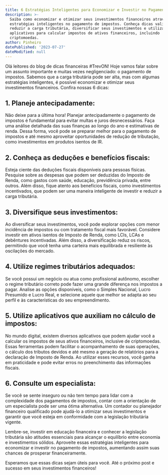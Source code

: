 ```yaml
---
title: 6 Estratégias Inteligentes para Economizar e Investir no Pagamento de Impostos
description: >-
  Saiba como economizar e otimizar seus investimentos financeiros através de
  estratégias inteligentes no pagamento de impostos. Conheça dicas valiosas para
  reduzir a carga tributária, diversificar seus investimentos e utilizar
  aplicativos para calcular impostos de ativos financeiros, incluindo
  criptomoedas.
author: Pinheiro
datePublished: '2023-07-27'
dateModified: null
---
```


Olá leitores do blog de dicas financeiras #TrevON! Hoje vamos falar sobre um assunto importante e muitas vezes negligenciado: o pagamento de impostos. Sabemos que a carga tributária pode ser alta, mas com algumas estratégias inteligentes, é possível economizar e otimizar seus investimentos financeiros. Confira nossas 6 dicas:

## 1. Planeje antecipadamente:

Não deixe para a última hora! Planejar antecipadamente o pagamento de impostos é fundamental para evitar multas e juros desnecessários. Faça uma análise detalhada das suas finanças ao longo do ano e estimativas de renda. Dessa forma, você pode se preparar melhor para o pagamento de impostos e até mesmo aproveitar oportunidades de redução de tributação, como investimentos em produtos isentos de IR.

## 2. Conheça as deduções e benefícios fiscais:

Esteja ciente das deduções fiscais disponíveis para pessoas físicas. Pesquise sobre as despesas que podem ser deduzidas do Imposto de Renda, como gastos com saúde, educação, previdência privada, entre outros. Além disso, fique atento aos benefícios fiscais, como investimentos incentivados, que podem ser uma maneira inteligente de investir e reduzir a carga tributária.

## 3. Diversifique seus investimentos:

Ao diversificar seus investimentos, você pode explorar opções com menor incidência de impostos ou com tratamento fiscal mais favorável. Considere investir em ativos isentos de Imposto de Renda, como LCIs, LCAs e debêntures incentivadas. Além disso, a diversificação reduz os riscos, permitindo que você tenha uma carteira mais equilibrada e resiliente às oscilações do mercado.

## 4. Utilize regimes tributários adequados:

Se você possui um negócio ou atua como profissional autônomo, escolher o regime tributário correto pode fazer uma grande diferença nos impostos a pagar. Analise as opções disponíveis, como o Simples Nacional, Lucro Presumido e Lucro Real, e selecione aquele que melhor se adapta ao seu perfil e às características do seu empreendimento.

## 5. Utilize aplicativos que auxiliam no cálculo de impostos:

No mundo digital, existem diversos aplicativos que podem ajudar você a calcular os impostos de seus ativos financeiros, inclusive de criptomoedas. Essas ferramentas podem facilitar o acompanhamento de suas operações, o cálculo dos tributos devidos e até mesmo a geração de relatórios para a declaração de Imposto de Renda. Ao utilizar esses recursos, você ganha em praticidade e pode evitar erros no preenchimento das informações fiscais.

## 6. Consulte um especialista:

Se você se sente inseguro ou não tem tempo para lidar com a complexidade dos pagamentos de impostos, contar com a orientação de um especialista pode ser uma ótima alternativa. Um contador ou planejador financeiro qualificado pode ajudá-lo a otimizar seus investimentos e garantir que você esteja em conformidade com a legislação tributária vigente.

Lembre-se, investir em educação financeira e conhecer a legislação tributária são atitudes essenciais para alcançar o equilíbrio entre economia e investimentos sólidos. Aproveite essas estratégias inteligentes para economizar e investir no pagamento de impostos, aumentando assim suas chances de prosperar financeiramente.

Esperamos que essas dicas sejam úteis para você. Até o próximo post e sucesso em seus investimentos financeiros!

